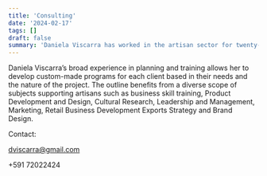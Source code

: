 ```yaml
---
title: 'Consulting'
date: '2024-02-17'
tags: []
draft: false
summary: 'Daniela Viscarra has worked in the artisan sector for twenty-five years. Her experience includes a wide range of development projects implemented for small producers, indigenous communities and women entrepreneurs providing product development, business training programs, retail and exports strategy and marketing.'
---
```

<DivContainer>
Daniela Viscarra’s broad experience in planning and training allows her to develop custom-made programs for each client based in their needs and the nature of the project. The outline benefits from a diverse scope of subjects supporting artisans such as business skill training, Product Development and Design, Cultural Research, Leadership and Management, Marketing, Retail Business Development Exports Strategy and Brand Design.

Contact:

dviscarra@gmail.com

+591 72022424
</DivContainer>
